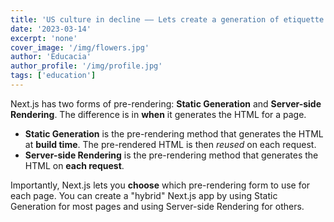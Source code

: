 ```yaml
---
title: 'US culture in decline —— Lets create a generation of etiquette'
date: '2023-03-14'
excerpt: 'none'
cover_image: '/img/flowers.jpg'
author: 'Educacia'
author_profile: '/img/profile.jpg'
tags: ['education']
---
```


Next.js has two forms of pre-rendering: **Static Generation** and **Server-side Rendering**. The difference is in **when** it generates the HTML for a page.

- **Static Generation** is the pre-rendering method that generates the HTML at **build time**. The pre-rendered HTML is then _reused_ on each request.
- **Server-side Rendering** is the pre-rendering method that generates the HTML on **each request**.

Importantly, Next.js lets you **choose** which pre-rendering form to use for each page. You can create a "hybrid" Next.js app by using Static Generation for most pages and using Server-side Rendering for others.